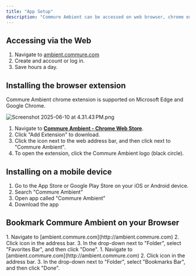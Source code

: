 ```yaml
---
title: "App Setup"
description: "Commure Ambient can be accessed on web browser, chrome extension, or mobile device. Create and transfer notes in minutes to your EHR."
---
```


## Accessing via the Web

1. Navigate to [ambient.commure.com](http://ambient.commure.com)
2. Create and account or log in.
3. Save hours a day.

## Installing the browser extension

Commure Ambient chrome extension is supported on Microsoft Edge and Google Chrome.

![Screenshot 2025-06-10 at 4.31.43 PM.png](/images/app_setup.png)

1. Navigate to [**Commure Ambient - Chrome Web Store**](https://chromewebstore.google.com/detail/athelas-scribe/bdieablopfcbafklbkgohgfoiegjjeoo).
2. Click "Add Extension" to download.
3. Click the  icon next to the web address bar, and then click  next to "Commure Ambient".
4. To open the extension, click the Commure Ambient logo (black circle).

## Installing on a mobile device

1. Go to the App Store or Google Play Store on your iOS or Android device.
2. Search "Commure Ambient"
3. Open app called "Commure Ambient"
4. Download the app

## Bookmark Commure Ambient on your Browser

<AccordionGroup>
  <Accordion title="Microsoft Edge">
    1. Navigate to [ambient.commure.com](http://ambient.commure.com)
    2. Click <Icon icon="star" /> icon in the address bar.
    3. In the drop-down next to "Folder", select "Favorites Bar", and then click "Done".
  </Accordion>
  <Accordion title="Google Chrome">
    1. Navigate to [ambient.commure.com](http://ambient.commure.com)
    2. Click <Icon icon="star" /> icon in the address bar.
    3. In the drop-down next to "Folder", select "Bookmarks Bar", and then click "Done".
  </Accordion>
</AccordionGroup>